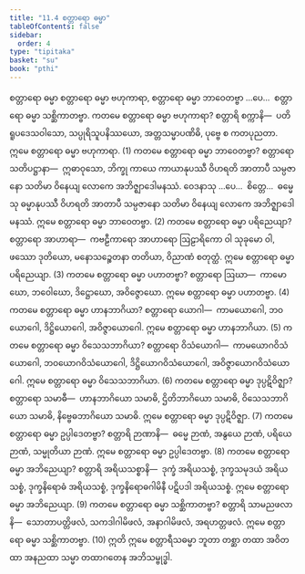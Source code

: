 ```yaml
---
title: "11.4 စတ္တာရော ဓမ္မာ"
tableOfContents: false
sidebar:
  order: 4
type: "tipitaka"
basket: "su"
book: "pthi"
---
```



<DynamicBreadcrumb />

<Paragraph number="1173" type="center" book="pthi">
<Emphasis>စတ္တာရော ဓမ္မာ</Emphasis>
</Paragraph>

<Division number="354" book="pthi" e="ch" v="8" p="230">

<Paragraph number="1174" book="pthi">
စတ္တာရော ဓမ္မာ ဗဟုကာရာ, စတ္တာရော ဓမ္မာ ဘာဝေတဗ္ဗာ …ပေ…  စတ္တာရော ဓမ္မာ သစ္ဆိကာတဗ္ဗာ.
</Paragraph>

<Paragraph number="1175" book="pthi">
ကတမေ စတ္တာရော ဓမ္မာ <Emphasis>ဗဟုကာရာ?</Emphasis> စတ္တာရိ စက္ကာနိ—  ပတိရူပဒေသဝါသော, သပ္ပုရိသူပနိဿယော, အတ္တသမ္မာပဏိဓိ, ပုဗ္ဗေ စ ကတပုညတာ. ဣမေ စတ္တာရော ဓမ္မာ ဗဟုကာရာ. (1)
</Paragraph>

<Paragraph number="1176" book="pthi">
ကတမေ စတ္တာရော ဓမ္မာ <Emphasis>ဘာဝေတဗ္ဗာ?</Emphasis> စတ္တာရော သတိပဋ္ဌာနာ—  ဣဓာဝုသော, ဘိက္ခု ကာယေ ကာယာနုပဿီ ဝိဟရတိ အာတာပီ သမ္ပဇာနော သတိမာ ဝိနေယျ လောကေ အဘိဇ္ဈာဒေါမနဿံ. ဝေဒနာသု …ပေ…  စိတ္တေ…  ဓမ္မေသု ဓမ္မာနုပဿီ ဝိဟရတိ အာတာပီ သမ္ပဇာနော သတိမာ ဝိနေယျ လောကေ အဘိဇ္ဈာဒေါမနဿံ. ဣမေ စတ္တာရော ဓမ္မာ ဘာဝေတဗ္ဗာ. (2)
</Paragraph>

<Paragraph number="1177" book="pthi">
ကတမေ စတ္တာရော ဓမ္မာ <Emphasis>ပရိညေယျာ?</Emphasis> စတ္တာရော အာဟာရာ—  ကဗဠီကာရော အာဟာရော ဩဠာရိကော ဝါ သုခုမော ဝါ, ဖဿော ဒုတိယော, မနောသဉ္စေတနာ တတိယာ, ဝိညာဏံ စတုတ္ထံ. ဣမေ စတ္တာရော ဓမ္မာ ပရိညေယျာ. (3)
</Paragraph>

<Paragraph number="1178" book="pthi">
ကတမေ စတ္တာရော ဓမ္မာ <Emphasis>ပဟာတဗ္ဗာ?</Emphasis> စတ္တာရော ဩဃာ—  ကာမောဃော, ဘဝေါဃော, ဒိဋ္ဌောဃော, အဝိဇ္ဇောဃော. ဣမေ စတ္တာရော ဓမ္မာ ပဟာတဗ္ဗာ. (4)
</Paragraph>

<Paragraph number="1179" book="pthi">
ကတမေ စတ္တာရော ဓမ္မာ <Emphasis>ဟာနဘာဂိယာ?</Emphasis> စတ္တာရော ယောဂါ—  ကာမယောဂေါ, ဘဝယောဂေါ, ဒိဋ္ဌိယောဂေါ, အဝိဇ္ဇာယောဂေါ. ဣမေ စတ္တာရော ဓမ္မာ ဟာနဘာဂိယာ. (5)
</Paragraph>

<Paragraph number="1180" book="pthi">
ကတမေ စတ္တာရော ဓမ္မာ <Emphasis>ဝိသေသဘာဂိယာ?</Emphasis> စတ္တာရော ဝိသံယောဂါ—  ကာမယောဂဝိသံယောဂေါ, ဘဝယောဂဝိသံယောဂေါ, ဒိဋ္ဌိယောဂဝိသံယောဂေါ, အဝိဇ္ဇာယောဂဝိသံယောဂေါ. ဣမေ စတ္တာရော ဓမ္မာ ဝိသေသဘာဂိယာ. (6)
</Paragraph>

<Paragraph number="1181" book="pthi">
ကတမေ စတ္တာရော ဓမ္မာ <Emphasis>ဒုပ္ပဋိဝိဇ္ဈာ?</Emphasis> စတ္တာရော သမာဓီ—  ဟာနဘာဂိယော သမာဓိ, ဌိတိဘာဂိယော သမာဓိ, ဝိသေသဘာဂိယော သမာဓိ, နိဗ္ဗေဓဘာဂိယော သမာဓိ. ဣမေ စတ္တာရော ဓမ္မာ ဒုပ္ပဋိဝိဇ္ဈာ. (7)
</Paragraph>

<Paragraph number="1182" book="pthi">
ကတမေ စတ္တာရော ဓမ္မာ <Emphasis>ဥပ္ပါဒေတဗ္ဗာ?</Emphasis> စတ္တာရိ ဉာဏာနိ—  ဓမ္မေ ဉာဏံ, အနွယေ ဉာဏံ, ပရိယေ ဉာဏံ, သမ္မုတိယာ ဉာဏံ. ဣမေ စတ္တာရော ဓမ္မာ ဥပ္ပါဒေတဗ္ဗာ. (8)
</Paragraph>

<Paragraph number="1183" book="pthi">
ကတမေ စတ္တာရော ဓမ္မာ <Emphasis>အဘိညေယျာ?</Emphasis> စတ္တာရိ အရိယသစ္စာနိ—  ဒုက္ခံ အရိယသစ္စံ, ဒုက္ခသမုဒယံ အရိယသစ္စံ, ဒုက္ခနိရောဓံ အရိယသစ္စံ, ဒုက္ခနိရောဓဂါမိနီ ပဋိပဒါ အရိယသစ္စံ. ဣမေ စတ္တာရော ဓမ္မာ အဘိညေယျာ. (9)
</Paragraph>

<Paragraph number="1184" book="pthi">
ကတမေ စတ္တာရော ဓမ္မာ <Emphasis>သစ္ဆိကာတဗ္ဗာ?</Emphasis> စတ္တာရိ သာမညဖလာနိ—  သောတာပတ္တိဖလံ, သကဒါဂါမိဖလံ, အနာဂါမိဖလံ, အရဟတ္တဖလံ. ဣမေ စတ္တာရော ဓမ္မာ သစ္ဆိကာတဗ္ဗာ. (10)
</Paragraph>

<Paragraph number="1185" book="pthi">
ဣတိ ဣမေ စတ္တာရီသဓမ္မာ ဘူတာ တစ္ဆာ တထာ အဝိတထာ အနညထာ သမ္မာ တထာဂတေန အဘိသမ္ဗုဒ္ဓါ.
</Paragraph>
</Division>